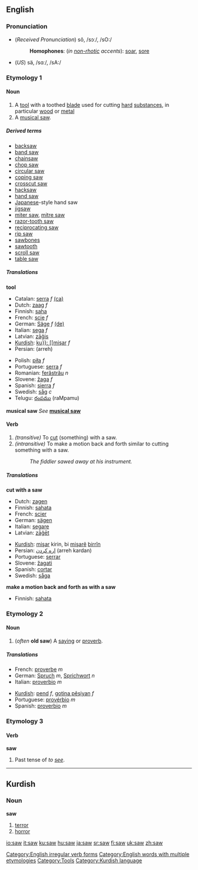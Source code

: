 {{see|SAW}}

==English==

{{rank|place|give|ever|156|saw|things|left|part}}

===Pronunciation===
*(''Received Pronunciation'') sô, /sɔː/, /sO:/
*:'''Homophones''': (''in [[non-rhotic]] accents''): [[soar]], [[sore]]
*(''US'') sä, /sɑː/, /sA:/

===Etymology 1===

====Noun====
{{en-noun|saw|saws}}

#A [[tool]] with a toothed [[blade]] used for cutting [[hard]] [[substance]]s, in particular [[wood]] or [[metal]]
#A [[musical saw]].

=====Derived terms=====
*[[backsaw]]
*[[band saw]]
*[[chainsaw]]
*[[chop saw]]
*[[circular saw]]
*[[coping saw]]
*[[crosscut saw]]
*[[hacksaw]]
*[[hand saw]]
*[[Japanese]]-style hand saw
*[[jigsaw]]
*[[miter saw]], [[mitre saw]]
*[[razor-tooth saw]]
*[[reciprocating saw]]
*[[rip saw]]
*[[sawbones]]
*[[sawtooth]]
*[[scroll saw]]
*[[table saw]]

=====Translations=====
'''tool'''
{{top}}
*Catalan: [[serra]] ''f'' [[:ca:serra|(ca)]]
*Dutch: [[zaag]] ''f''
*Finnish: [[saha]]
*French: [[scie]] ''f''
*German: [[Säge]] ''f'' [[:de:Säge|(de)]] 
*Italian: [[sega]] ''f''
*Latvian: [[zāģis]] {{m}}
*[[Kurdish]]: [[ku}}: [[mişar]] ''f''
*Persian: {{FAchar|[[اره]]}} (arreh)
{{mid}}
*Polish: [[piła]] ''f''
*Portuguese: [[serra]] ''f''
*Romanian: [[ferăstrău]] ''n''
*Slovene: [[žaga]] ''f''
*Spanish: [[sierra]] ''f''
*Swedish: [[såg]] ''c''
*Telugu: [[రంపము]] (raMpamu)
{{bottom}}

'''musical saw'''
''See'' '''[[musical saw]]'''

====Verb====
{{irregverb|'''to saw'''|'''[[saws]]'''|'''[[sawed]]'''|'''[[sawed]] '''or''' [[sawn]]'''|'''[[sawing]]'''}}

#''(transitive)'' To [[cut]] (something) with a saw.
#''(intransitive)'' To make a motion back and forth similar to cutting something with a saw.
#:''The fiddler sawed away at his instrument.''

=====Translations=====
'''cut with a saw'''
{{top}}
*Dutch: [[zagen]]
*Finnish: [[sahata]]
*French: [[scier]]
*German: [[sägen]]
*Italian: [[segare]]
*Latvian: [[zāģēt]]
{{mid}}
*[[Kurdish]]: [[mişar]] kirin, bi [[mişar]]ê [[birrîn]]
*Persian: [[اره كردن]] (arreh kardan)
*Portuguese: [[serrar]]
*Slovene: [[žagati]]
*Spanish: [[cortar]]
*Swedish: [[såga]]
{{bottom}}

'''make a motion back and forth as with a saw'''
{{top}}
*Finnish: [[sahata]]
{{mid}}
{{bottom}}

===Etymology 2===

====Noun====
{{en-noun|saw|saws}}
#(''often'' '''old saw''') A [[saying]] or [[proverb]].

=====Translations=====
{{top}}
*French: [[proverbe]] ''m''
*German: [[Spruch]] ''m'', [[Sprichwort]] ''n''
*Italian: [[proverbio#Italian|proverbio]] ''m''
{{mid}}
*[[Kurdish]]: [[pend]] ''f'', [[gotinên pêşiyan|gotina pêşiyan]] ''f''
*Portuguese: [[provérbio]] ''m''
*Spanish: [[proverbio]] ''m''
{{bottom}}

===Etymology 3===

====Verb====
'''saw'''
# Past tense of ''to [[see]]''.

[[Category:English irregular verb forms]]
[[Category:English words with multiple etymologies]]
[[Category:Tools]]

----

==Kurdish==
===Noun===
'''saw'''

# [[terror]]
# [[horror]]

[[Category:Kurdish language]]

[[io:saw]]
[[it:saw]]
[[ku:saw]]
[[hu:saw]]
[[ja:saw]]
[[sr:saw]]
[[fi:saw]]
[[uk:saw]]
[[zh:saw]]